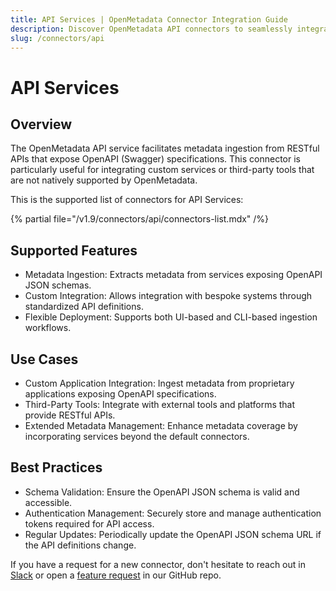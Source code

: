 ```yaml
---
title: API Services | OpenMetadata Connector Integration Guide
description: Discover OpenMetadata API connectors to seamlessly integrate your data sources. Complete documentation, setup guides, and examples for all supported APIs.
slug: /connectors/api
---
```


# API Services

## Overview

The OpenMetadata API service facilitates metadata ingestion from RESTful APIs that expose OpenAPI (Swagger) specifications. This connector is particularly useful for integrating custom services or third-party tools that are not natively supported by OpenMetadata.

This is the supported list of connectors for API Services:

{% partial file="/v1.9/connectors/api/connectors-list.mdx" /%}

## Supported Features

-  Metadata Ingestion: Extracts metadata from services exposing OpenAPI JSON schemas.
-  Custom Integration: Allows integration with bespoke systems through standardized API definitions. 
-  Flexible Deployment: Supports both UI-based and CLI-based ingestion workflows.

## Use Cases

- Custom Application Integration: Ingest metadata from proprietary applications exposing OpenAPI specifications.  
- Third-Party Tools: Integrate with external tools and platforms that provide RESTful APIs.  
- Extended Metadata Management: Enhance metadata coverage by incorporating services beyond the default connectors.  

## Best Practices

- Schema Validation: Ensure the OpenAPI JSON schema is valid and accessible.  
- Authentication Management: Securely store and manage authentication tokens required for API access.  
- Regular Updates: Periodically update the OpenAPI JSON schema URL if the API definitions change.

If you have a request for a new connector, don't hesitate to reach out in [Slack](https://slack.open-metadata.org/) or
open a [feature request](https://github.com/open-metadata/OpenMetadata/issues/new/choose) in our GitHub repo.
